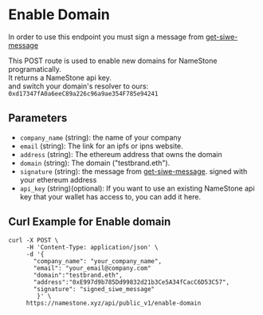 # Enable Domain

In order to use this endpoint you must sign a message from [get-siwe-message](./get-siwe-message)

This POST route is used to enable new domains for NameStone programatically.  
It returns a NameStone api key.  
and switch your domain's resolver to ours: `0xd17347fA0a6eeC89a226c96a9ae354F785e94241`

## Parameters

- `company_name` (string): the name of your company
- `email` (string): The link for an ipfs or ipns website.
- `address` (string): The ethereum address that owns the domain
- `domain` (string): The domain ("testbrand.eth").
- `signature` (string): the message from [get-siwe-message](./get-siwe-message). signed with your ethereum address
- `api_key` (string)(optional): If you want to use an existing NameStone api key that your wallet has access to, you can add it here.

## Curl Example for Enable domain

```
curl -X POST \
     -H 'Content-Type: application/json' \
     -d '{
       "company_name": "your_company_name",
       "email": "your_email@company.com"
       "domain":"testbrand.eth",
       "address":"0xE997d9b785Dd99832d21b3Ce5A34fCacC6D53C57",
       "signature": "signed_siwe_message"
        }' \
     https://namestone.xyz/api/public_v1/enable-domain
```
